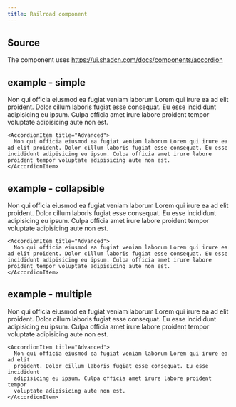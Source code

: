 ```yaml
---
title: Railroad component
---
```



## Source

The component uses https://ui.shadcn.com/docs/components/accordion

## example - simple

<Preview>
 <Accordion>
    <AccordionItem title="Basic">
      Non qui officia eiusmod ea fugiat veniam laborum Lorem qui irure ea ad elit proident. Dolor cillum laboris fugiat esse consequat. Eu esse incididunt adipisicing eu ipsum. Culpa officia amet irure labore proident tempor voluptate adipisicing aute non est.
    </AccordionItem>

    <AccordionItem title="Advanced">
      Non qui officia eiusmod ea fugiat veniam laborum Lorem qui irure ea ad elit proident. Dolor cillum laboris fugiat esse consequat. Eu esse incididunt adipisicing eu ipsum. Culpa officia amet irure labore proident tempor voluptate adipisicing aute non est.
    </AccordionItem>

   </Accordion>
</Preview>

## example - collapsible

<Preview>
  <Accordion collapsible>
    <AccordionItem title="Basic">
      Non qui officia eiusmod ea fugiat veniam laborum Lorem qui irure ea ad elit proident. Dolor cillum laboris fugiat esse consequat. Eu esse incididunt adipisicing eu ipsum. Culpa officia amet irure labore proident tempor voluptate adipisicing aute non est.
    </AccordionItem>

    <AccordionItem title="Advanced">
      Non qui officia eiusmod ea fugiat veniam laborum Lorem qui irure ea ad elit proident. Dolor cillum laboris fugiat esse consequat. Eu esse incididunt adipisicing eu ipsum. Culpa officia amet irure labore proident tempor voluptate adipisicing aute non est.
    </AccordionItem>

   </Accordion>
</Preview>

## example - multiple

<Preview>
  <Accordion type="multiple">
    <AccordionItem title="Basic">
      Non qui officia eiusmod ea fugiat veniam laborum Lorem qui irure ea ad elit proident. Dolor cillum laboris fugiat esse consequat. Eu esse incididunt adipisicing eu ipsum. Culpa officia amet irure labore proident tempor voluptate adipisicing aute non est.
    </AccordionItem>

    <AccordionItem title="Advanced">
      Non qui officia eiusmod ea fugiat veniam laborum Lorem qui irure ea ad elit
      proident. Dolor cillum laboris fugiat esse consequat. Eu esse incididunt
      adipisicing eu ipsum. Culpa officia amet irure labore proident tempor
      voluptate adipisicing aute non est.
    </AccordionItem>

  </Accordion>
</Preview>
